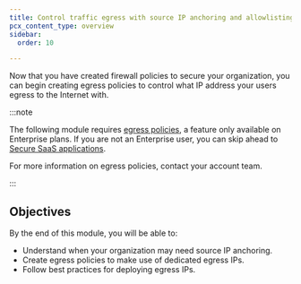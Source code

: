 ```yaml
---
title: Control traffic egress with source IP anchoring and allowlisting
pcx_content_type: overview
sidebar:
  order: 10

---
```


Now that you have created firewall policies to secure your organization, you can begin creating egress policies to control what IP address your users egress to the Internet with.

:::note


The following module requires [egress policies](/cloudflare-one/policies/gateway/egress-policies/), a feature only available on Enterprise plans. If you are not an Enterprise user, you can skip ahead to [Secure SaaS applications](/learning-paths/secure-internet-traffic/secure-saas-applications/).

For more information on egress policies, contact your account team.


:::

## Objectives

By the end of this module, you will be able to:

* Understand when your organization may need source IP anchoring.
* Create egress policies to make use of dedicated egress IPs.
* Follow best practices for deploying egress IPs.

